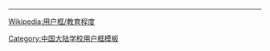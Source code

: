 {{Userbox
  |border-c = #0000ff
  |border-s = 1
  |id-c     = #ffffff
  |id-s     = 10
  |id-fc    = #000
  |info-c   = #0000ff
  |info-s   = 10
  |info-fc  = #ffffff
  |id       = NCHU 南昌航空大学
  |info     = 这个用户是'''[[南昌航空大学|<span class="org", style="color: #FFFFFF">南昌航空大学</span>]]'''的校友、学生或老师。
}}<noinclude>
<div style="clear:both">
----
[[Wikipedia:用户框/教育程度]]</div>
{{UF-hcard-part}}
[[Category:中国大陆学校用户框模板]]
</noinclude>